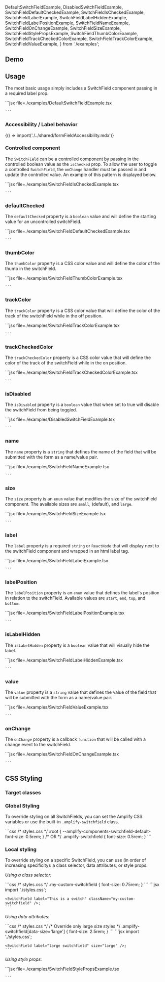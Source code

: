 
  DefaultSwitchFieldExample,
  DisabledSwitchFieldExample,
  SwitchFieldDefaultCheckedExample,
  SwitchFieldIsCheckedExample,
  SwitchFieldLabelExample,
  SwitchFieldLabelHiddenExample,
  SwitchFieldLabelPositionExample,
  SwitchFieldNameExample,
  SwitchFieldOnChangeExample,
  SwitchFieldSizeExample,
  SwitchFieldStylePropsExample,
  SwitchFieldThumbColorExample,
  SwitchFieldTrackCheckedColorExample,
  SwitchFieldTrackColorExample,
  SwitchFieldValueExample,
} from './examples';

## Demo

<SwitchDemo />

## Usage

The most basic usage simply includes a SwitchField component passing in a required label prop.

<Example>
  <DefaultSwitchFieldExample />
  <ExampleCode>
    ```jsx file=./examples/DefaultSwitchFieldExample.tsx

    ```

  </ExampleCode>
</Example>

### Accessibility / Label behavior

<Fragment>{() => import('./../shared/formFieldAccessibility.mdx')}</Fragment>

### Controlled component

The `SwitchFIeld` can be a controlled component by passing in the controlled boolean value as the `isChecked` prop.
To allow the user to toggle a controlled `SwitchField`, the `onChange` handler must be passed in and update the controlled
value. An example of this pattern is displayed below.

<Example>
  <SwitchFieldIsCheckedExample />
  <ExampleCode>
    ```jsx file=./examples/SwitchFieldIsCheckedExample.tsx

    ```

  </ExampleCode>
</Example>

### defaultChecked

The `defaultChecked` property is a `boolean` value and will define the starting value for an uncontrolled switchField.

<Example>
  <SwitchFieldDefaultCheckedExample />
  <ExampleCode>
    ```jsx file=./examples/SwitchFieldDefaultCheckedExample.tsx

    ```

  </ExampleCode>
</Example>

### thumbColor

The `thumbColor` property is a CSS color value and will define the color of the thumb in the switchField.

<Example>
  <SwitchFieldThumbColorExample />
  <ExampleCode>
    ```jsx file=./examples/SwitchFieldThumbColorExample.tsx

    ```

  </ExampleCode>
</Example>

### trackColor

The `trackColor` property is a CSS color value that will define the color of the track of the switchField while in the off position.

<Example>
  <SwitchFieldTrackColorExample />
  <ExampleCode>
    ```jsx file=./examples/SwitchFieldTrackColorExample.tsx

    ```

  </ExampleCode>
</Example>

### trackCheckedColor

The `trackCheckedColor` property is a CSS color value that will define the color of the track of the switchField while in the on position.

<Example>
  <SwitchFieldTrackCheckedColorExample />
  <ExampleCode>
    ```jsx file=./examples/SwitchFieldTrackCheckedColorExample.tsx

    ```

  </ExampleCode>
</Example>

### isDisabled

The `isDisabled` property is a `boolean` value that when set to true will disable the switchField from being toggled.

<Example>
  <DisabledSwitchFieldExample />
  <ExampleCode>
    ```jsx file=./examples/DisabledSwitchFieldExample.tsx

    ```

  </ExampleCode>
</Example>

### name

The `name` property is a `string` that defines the name of the field that will be submitted with the form as a name/value pair.

<Example>
  <SwitchFieldNameExample />
  <ExampleCode>
    ```jsx file=./examples/SwitchFieldNameExample.tsx

    ```

  </ExampleCode>
</Example>

### size

The `size` property is an `enum` value that modifies the size of the switchField component. The available sizes are `small`, (default), and `large`.

<Example>
  <SwitchFieldSizeExample />
  <ExampleCode>
    ```jsx file=./examples/SwitchFieldSizeExample.tsx

    ```

  </ExampleCode>
</Example>

### label

The `label` property is a required `string` or `ReactNode` that will display next to the switchField component and wrapped in an html label tag.

<Example>
  <SwitchFieldLabelExample />
  <ExampleCode>
    ```jsx file=./examples/SwitchFieldLabelExample.tsx

    ```

  </ExampleCode>
</Example>

### labelPosition

The `labelPosition` property is an `enum` value that defines the label's position in relation to the switchField. Available values are `start`, `end`, `top`, and `bottom`.

<Example>
  <SwitchFieldLabelPositionExample />
  <ExampleCode>
    ```jsx file=./examples/SwitchFieldLabelPositionExample.tsx

    ```

  </ExampleCode>
</Example>

### isLabelHidden

The `isLabelHidden` property is a `boolean` value that will visually hide the label.

<Example>
  <SwitchFieldLabelHiddenExample />
  <ExampleCode>
    ```jsx file=./examples/SwitchFieldLabelHiddenExample.tsx

    ```

  </ExampleCode>
</Example>

### value

The `value` property is a `string` value that defines the value of the field that will be submitted with the form as a name/value pair.

<Example>
  <SwitchFieldValueExample />
  <ExampleCode>
    ```jsx file=./examples/SwitchFieldValueExample.tsx

    ```

  </ExampleCode>
</Example>

### onChange

The `onChange` property is a callback `function` that will be called with a change event to the switchField.

<Example>
  <SwitchFieldOnChangeExample />
  <ExampleCode>
    ```jsx file=./examples/SwitchFieldOnChangeExample.tsx

    ```

  </ExampleCode>
</Example>

## CSS Styling

### Target classes

<ComponentClassTable componentName="SwitchField" />

### Global Styling

To override styling on all SwitchFields, you can set the Amplify CSS variables or use the built-in `.amplify-switchfield` class.

<Example>
  <SwitchField label="This is a switch" className="globally-styled-switchfield" />
  <ExampleCode>
    ```css
    /* styles.css */
    :root {
      --amplify-components-switchfield-default-font-size: 0.5rem;
    }
    /* OR */
    .amplify-switchfield {
      font-size: 0.5rem;
    }
    ```
  </ExampleCode>
</Example>

### Local styling

To override styling on a specific SwitchField, you can use (in order of increasing specificity): a class selector, data attributes, or style props.

_Using a class selector:_

<Example>
  <SwitchField label="This is a switch" className="my-custom-switchfield" />
  <ExampleCode>
    ```css
    /* styles.css */
    .my-custom-switchfield {
      font-size: 0.75rem;
    }
    ```
  </ExampleCode>
  <ExampleCode>
    ```jsx
    import './styles.css';

    <SwitchField label="This is a switch" className="my-custom-switchfield" />;
    ```

  </ExampleCode>
</Example>

_Using data attributes:_

<Example>
  <SwitchField label="large switchfield" size="large" />
  <ExampleCode>
    ```css
    /* styles.css */
    /* Override only large size styles */
    .amplify-switchfield[data-size='large'] {
      font-size: 2.5rem;
    }
    ```
  </ExampleCode>
  <ExampleCode>
    ```jsx
    import './styles.css';

    <SwitchField label="large switchfield" size="large" />;
    ```

  </ExampleCode>
</Example>

_Using style props:_

<Example>
  <SwitchFieldStylePropsExample />
  <ExampleCode>
    ```jsx file=./examples/SwitchFieldStylePropsExample.tsx

    ```

  </ExampleCode>
</Example>
